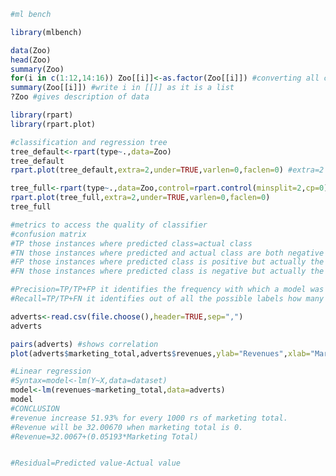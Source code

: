 
```{r}
#ml bench

library(mlbench)
```

```{r}
data(Zoo)
head(Zoo)
summary(Zoo)
for(i in c(1:12,14:16)) Zoo[[i]]<-as.factor(Zoo[[i]]) #converting all columns' datatype from logical to categorical/factor except legs column
summary(Zoo[[i]]) #write i in [[]] as it is a list
?Zoo #gives description of data
```

```{r}
library(rpart)
library(rpart.plot)
```


```{r}
#classification and regression tree
tree_default<-rpart(type~.,data=Zoo) 
tree_default
rpart.plot(tree_default,extra=2,under=TRUE,varlen=0,faclen=0) #extra=2 prints for each leaf node from the data the no of correctly classified objects for data and the total no of projects from data and the total no of objects from the training data falling into that node
```

```{r}
tree_full<-rpart(type~.,data=Zoo,control=rpart.control(minsplit=2,cp=0))
rpart.plot(tree_full,extra=2,under=TRUE,varlen=0,faclen=0)
tree_full
```

```{r}
#metrics to access the quality of classifier
#confusion matrix
#TP those instances where predicted class=actual class
#TN those instances where predicted and actual class are both negative
#FP those instances where predicted class is positive but actually the instances are negative
#FN those instances where predicted class is negative but actually the instances are positive

#Precision=TP/TP+FP it identifies the frequency with which a model was correct when predicting the positive class 
#Recall=TP/TP+FN it identifies out of all the possible labels how many did the model correctly identify
```

```{r}
adverts<-read.csv(file.choose(),header=TRUE,sep=",")
adverts
```

```{r}
pairs(adverts) #shows correlation
plot(adverts$marketing_total,adverts$revenues,ylab="Revenues",xlab="Marketing Total",main="Revenues and Marketing") #regression/dependency between revenue and marketing total
```

```{r}
#Linear regression
#Syntax=model<-lm(Y~X,data=dataset)
model<-lm(revenues~marketing_total,data=adverts) 
model
#CONCLUSION
#revenue increase 51.93% for every 1000 rs of marketing total.
#Revenue will be 32.00670 when marketing total is 0.
#Revenue=32.0067+(0.05193*Marketing Total)


#Residual=Predicted value-Actual value
```



